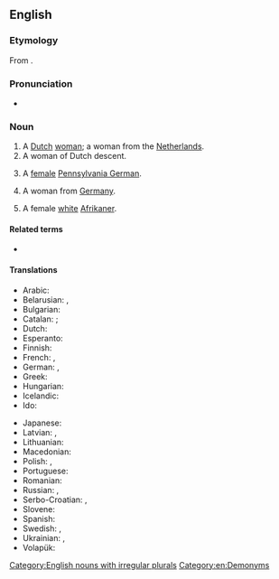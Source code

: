 ==English==

===Etymology===
From {{af|en|Dutch|-woman}}.

===Pronunciation===
* {{IPA|en|/dʌtʃˌwʊmən/}}

===Noun===
{{en-noun|Dutchwomen}}

# A [[Dutch]] [[woman]]; a woman from the [[Netherlands]].
# A woman of Dutch descent.
# {{lb|en|US}} A [[female]] [[Pennsylvania German]].
# {{lb|en|archaic|or|dated}} A woman from [[Germany]].
# {{lb|en|South Africa|derogatory|offensive|ethnic slur}} A female [[white]] [[Afrikaner]].

====Related terms====
* {{l|en|Dutchman}}

====Translations====
{{trans-top|a Dutch woman}}
* Arabic: {{t+|ar|هُولَنْدِيَّة|f}}
* Belarusian: {{t|be|нідэрла́ндка|f}}, {{t|be|гала́ндка|f}}
* Bulgarian: {{t|bg|хола́ндка|f}}
* Catalan: {{t+|ca|neerlandesa|f}}; {{qualifier|dated}} {{t+|ca|holandesa|f}}
* Dutch: {{t+|nl|Nederlandse|f}}
* Esperanto: {{t|eo|nederlandanino}}
* Finnish: {{t|fi|hollannitar}}
* French: {{t+|fr|Néerlandaise|f}}, {{t+|fr|Hollandaise|f}}
* German: {{t+|de|Niederländerin|f}}, {{t+|de|Holländerin|f}}
* Greek: {{t+|el|Ολλανδή|f}}
* Hungarian: {{t|hu|[[holland]] [[nő]]}}
* Icelandic: {{qualifier|not gender specific}} {{t|is|Hollendingur|m}}
* Ido: {{t|io|Nederlandanino}}
{{trans-mid}}
* Japanese: {{t+|ja|オランダ人|tr=Oranda-jin|sc=Jpan}}
* Latvian: {{t|lv|holandiete|f}}, {{t|lv|nīderlandiete|f}}
* Lithuanian: {{t+|lt|olandė|f}}
* Macedonian: {{t|mk|Холанѓанка|f}}
* Polish: {{t+|pl|Niderlandka|f}}, {{t+|pl|Holenderka|f}}
* Portuguese: {{t|pt|holandesa|f}}
* Romanian: {{t+|ro|olandeză|f}}
* Russian: {{t+|ru|нидерла́ндка|f}}, {{t+|ru|голла́ндка|f}}
* Serbo-Croatian: {{t|sh|Nizòzēmka|f}}, {{t|sh|Holánđānka|f}}
* Slovene: {{t|sl|Nizozémka|f}}
* Spanish: {{t+|es|holandesa|f}}
* Swedish: {{t+|sv|nederländska}}, {{t+|sv|holländska}}
* Ukrainian: {{t|uk|нідерла́ндка|f}}, {{t|uk|голла́ндка|f}}
* Volapük: {{t|vo|ji-Nedänan}}
{{trans-bottom}}

[[Category:English nouns with irregular plurals]]
[[Category:en:Demonyms]]
{{C|en|Female people|Nationalities}}
